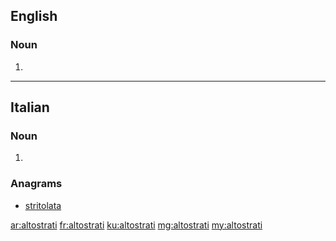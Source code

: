 ==English==

===Noun===
{{head|en|plural}}

# {{plural of|altostratus|lang=en|nocat=1}}

----

==Italian==

===Noun===
{{head|it|plural}} {{m}}

# {{plural of|altostrato|lang=it|nocat=1}}

===Anagrams===
* [[stritolata#Italian|stritolata]]

[[ar:altostrati]]
[[fr:altostrati]]
[[ku:altostrati]]
[[mg:altostrati]]
[[my:altostrati]]